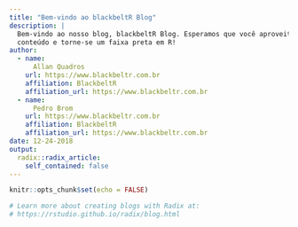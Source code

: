 ```yaml
---
title: "Bem-vindo ao blackbeltR Blog"
description: |
  Bem-vindo ao nosso blog, blackbeltR Blog. Esperamos que você aproveite o 
  conteúdo e torne-se um faixa preta em R!
author:
  - name: 
      Allan Quadros
    url: https://www.blackbeltr.com.br
    affiliation: BlackbeltR
    affiliation_url: https://www.blackbeltr.com.br
  - name: 
      Pedro Brom
    url: https://www.blackbeltr.com.br
    affiliation: BlackbeltR
    affiliation_url: https://www.blackbeltr.com.br
date: 12-24-2018
output:
  radix::radix_article:
    self_contained: false
---
```


```r
knitr::opts_chunk$set(echo = FALSE)

# Learn more about creating blogs with Radix at:
# https://rstudio.github.io/radix/blog.html

```



